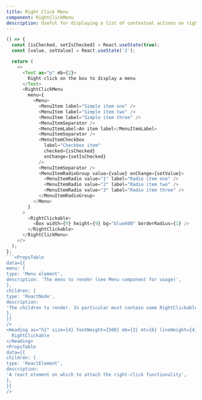 ```yaml
---
title: Right Click Menu
component: RightClickMenu
description: Useful for displaying a list of contextual actions on right click.
---
```


```js live removeFragment
() => {
  const [isChecked, setIsChecked] = React.useState(true);
  const [value, setValue] = React.useState('2');

  return (
    <>
      <Text as="p" mb={2}>
        Right-click on the box to display a menu
      </Text>
      <RightClickMenu
        menu={
          <Menu>
            <MenuItem label="Simple item one" />
            <MenuItem label="Simple item two" />
            <MenuItem label="Simple item three" />
            <MenuItemSeparator />
            <MenuItemLabel>An item label</MenuItemLabel>
            <MenuItemSeparator />
            <MenuItemCheckbox
              label="Checkbox item"
              checked={isChecked}
              onChange={setIsChecked}
            />
            <MenuItemSeparator />
            <MenuItemRadioGroup value={value} onChange={setValue}>
              <MenuItemRadio value="1" label="Radio item one" />
              <MenuItemRadio value="2" label="Radio item two" />
              <MenuItemRadio value="3" label="Radio item three" />
            </MenuItemRadioGroup>
          </Menu>
        }
      >
        <RightClickable>
          <Box width={9} height={9} bg="blue600" borderRadius={1} />
        </RightClickable>
      </RightClickMenu>
    </>
  );
};
```<PropsTable
data={{
menu: {
type: 'Menu element',
description: 'The menu to render (see Menu component for usage)',
},
children: {
type: 'ReactNode',
description:
'The children to render. In particular must contain some RightClickable elements to trigger the menu',
},
}}
/>
<Heading as="h2" size={4} fontWeight={500} mb={2} mt={6} lineHeight={4}>
  RightClickable
</Heading>
<PropsTable
data={{
children: {
type: 'ReactElement',
description:
'A react element on which to attach the right-click functionality',
},
}}
/>
